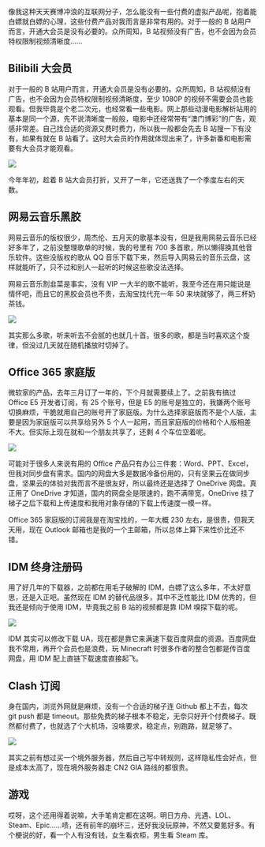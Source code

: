 像我这种天天赛博冲浪的互联网分子，怎么能没有一些付费的虚拟产品呢，抱着能白嫖就白嫖的心理，这些付费产品对我而言是非常有用的。对于一般的 B 站用户而言，开通大会员是没有必要的。众所周知，B 站视频没有广告，也不会因为会员特权限制视频清晰度......

## Bilibili 大会员

对于一般的 B 站用户而言，开通大会员是没有必要的。众所周知，B 站视频没有广告，也不会因为会员特权限制视频清晰度，至少 1080P 的视频不需要会员也能观看。但我毕竟是个老二次元，也经常看一些电影。网上那些动漫电影解析站用的基本是同一个源，先不说清晰度一般般，电影中还经常带有“澳门博彩”的广告，观感非常差。自己找合适的资源又费时费力，所以我一般都会先去 B 站搜一下有没有，如果有就在 B 站看了。这时大会员的作用就体现出来了，许多新番和电影需要有大会员才能观看。

![](https://article.biliimg.com/bfs/article/e77344c4df61116581ba4aeaeb0544b26232d132.jpg)

今年年初，趁着 B 站大会员打折，又开了一年，它还送我了一个季度左右的天数。

## 网易云音乐黑胶

网易云音乐的版权很少，周杰伦、五月天的歌基本没有，但是我用网易云音乐已经好多年了，之前没整理歌单的时候，我的号里有 700 多首歌，所以懒得换其他音乐软件。这些没版权的歌从 QQ 音乐下载下来，然后导入网易云的音乐云盘，这样就能听了，只不过和别人一起听的时候这些歌没法选择。

网易云音乐割韭菜是事实，没有 VIP 一大半的歌不能听，我至今还在用只能说是情怀吧，而且它的黑胶会员也不贵，去淘宝找代充一年 50 来块就够了，两三杯奶茶钱。

![](https://article.biliimg.com/bfs/article/c376bc10e633ac20d79d19e95e0e902c4a26d30c.jpg)

其实那么多歌，听来听去不会腻的也就几十首。很多的歌，都是当时喜欢这个旋律，但没过几天就在随机播放时切掉了。

## Office 365 家庭版

微软家的产品，去年三月订了一年的，下个月就需要续上了。之前我有搞过 Office E5 开发者订阅，有 25 个账号，但是 E5 的账号是独立的，我嫌两个账号切换麻烦，干脆就用自己的账号开了家庭版。为什么选择家庭版而不是个人版，主要是因为家庭版可以共享给另外 5 个人一起用，而且家庭版的价格和个人版相差不大。但实际上现在就和一个朋友共享了，还剩 4 个车位空着呢。

![](https://article.biliimg.com/bfs/article/3e931ecfb90e352b74ab9cd39b5059015b8373d0.png)

可能对于很多人来说有用的 Office 产品只有办公三件套：Word、PPT、Excel，但我对同步盘有需求。国内的网盘大多是数据冷备份用的，只有坚果云在做同步盘，坚果云的体验对我而言不是很友好，所以最终还是选择了 OneDrive 网盘。真正用了 OneDrive 才知道，国内的网盘全是限速的，跑不满带宽，OneDrive 挂了梯子之后下载和上传速度和我用对象存储的下载上传速度一模一样。

Office 365 家庭版的订阅我是在淘宝找的，一年大概 230 左右，是很贵，但我天天用，现在 Outlook 邮箱也是我的一个主邮箱，所以总体上算下来性价比还不错。

## IDM 终身注册码

用了好几年的下载器，之前都在用毛子破解的 IDM，白嫖了这么多年，不太好意思，还是入正吧。虽然现在 IDM 的替代品很多，其中不乏性能比 IDM 优秀的，但我还是倾向于使用 IDM，毕竟我之前 B 站的视频都是靠 IDM 嗅探下载的呢。

![](https://article.biliimg.com/bfs/article/752c58fcd04946e56d7ac5e84595c16793dc9895.jpg)

IDM 其实可以修改下载 UA，现在都是靠它来满速下载百度网盘的资源。百度网盘我不常用，再开个会员也是浪费，玩 Minecraft 时很多作者的整合包都是传百度网盘，用 IDM 配上直链下载速度直接起飞。

## Clash 订阅

身在国内，浏览外网就是麻烦，没有一个合适的梯子连 Github 都上不去，每次 git push 都是 timeout。那些免费的梯子根本不稳定，无奈只好开个付费梯子。既然都付费了，也就选了个大机场，没啥要求，稳定点，别跑路，就足够了。

![](https://article.biliimg.com/bfs/article/89b239a297a7ed546a6529ab6ca7598fac0cf613.png)

其实之前有想过买一个境外服务器，然后自己写中转规则，这样隐私性会好点，但是成本太高了，现在境外服务器走 CN2 GIA 路线的都很贵。

## 游戏

哎呀，这个还用得着说嘛，大手笔肯定都在这啊。明日方舟、光遇、LOL、Steam、Epic……啧，还有前年的崩坏三，还好我没玩原神，不然又要氪好多。有个梗说的好，看一个人有没有钱，女生看衣柜，男生看 Steam 库。
